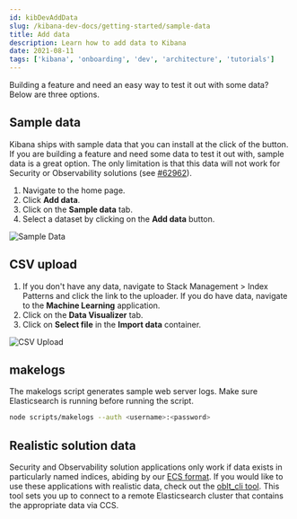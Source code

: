 ```yaml
---
id: kibDevAddData
slug: /kibana-dev-docs/getting-started/sample-data
title: Add data
description: Learn how to add data to Kibana
date: 2021-08-11
tags: ['kibana', 'onboarding', 'dev', 'architecture', 'tutorials']
---
```


Building a feature and need an easy way to test it out with some data? Below are three options.

## Sample data

Kibana ships with sample data that you can install at the click of the button. If you are building a feature and need some data to test it out with, sample data is a great option. The only limitation is that this data will not work for Security or Observability solutions (see [#62962](https://github.com/elastic/kibana/issues/62962)).

1. Navigate to the home page.
2. Click **Add data**.
3. Click on the **Sample data** tab.
4. Select a dataset by clicking on the **Add data** button.

![Sample Data](../assets/sample_data.png)

## CSV upload

1. If you don't have any data, navigate to Stack Management > Index Patterns and click the link to the uploader. If you do have data, navigate to the **Machine Learning** application.
2. Click on the **Data Visualizer** tab.
3. Click on **Select file** in the **Import data** container.

![CSV Upload](../assets/ml_csv_upload.png)

## makelogs

The makelogs script generates sample web server logs. Make sure Elasticsearch is running before running the script.

```sh
node scripts/makelogs --auth <username>:<password>
```

## Realistic solution data

<DocCallOut color="warning" title="Internal only">

Security and Observability solution applications only work if data exists in particularly named indices, abiding by our [ECS format](https://www.elastic.co/guide/en/ecs/current/index.html). If you would like to use these applications with realistic data, check out the [oblt_cli tool](https://github.com/elastic/observability-test-environments/blob/master/tools/oblt_cli/README.md). This tool sets you up to connect to a remote Elasticsearch cluster that contains the appropriate data via CCS.

</DocCallOut>
